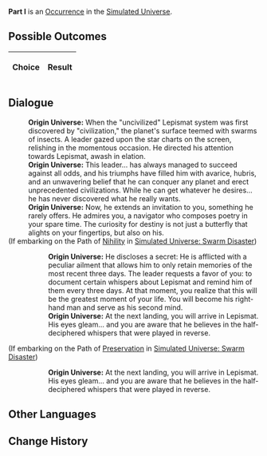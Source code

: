{{Simulated Universe Event Infobox
|title         = Part I
|image         = 2.png
|type          =
|domains_su    = 
|domains_ext   = 
|domains_swarm = 
|domains_gng   = 
|requirements  =
|prev          = 
|next          = 
|indexRewards  =
|characters    = 
}}
'''Part I''' is an [[Simulated Universe/Occurrence|Occurrence]] in the [[Simulated Universe]].

==Possible Outcomes==
{| class="article-table"
!Choice
!Result

|}

<!--
==Gameplay Notes==

-->
==Dialogue==
{{Dialogue Start}}
:'''Origin Universe:''' When the "uncivilized" Lepismat system was first discovered by "civilization," the planet's surface teemed with swarms of insects. A leader gazed upon the star charts on the screen, relishing in the momentous occasion. He directed his attention towards Lepismat, awash in elation.
:'''Origin Universe:''' This leader... has always managed to succeed against all odds, and his triumphs have filled him with avarice, hubris, and an unwavering belief that he can conquer any planet and erect unprecedented civilizations. While he can get whatever he desires... he has never discovered what he really wants.
:'''Origin Universe:''' Now, he extends an invitation to you, something he rarely offers. He admires you, a navigator who composes poetry in your spare time. The curiosity for destiny is not just a butterfly that alights on your fingertips, but also on his.
;(If embarking on the Path of [[Simulated Universe/Paths#Nihility|Nihility]] in [[Simulated Universe: Swarm Disaster]])
:{{SU Special Dialogue|Nihility|I will join.|A rare opportunity... You are willing to sacrifice some personal time for this.}}
::'''Origin Universe:''' He discloses a secret: He is afflicted with a peculiar ailment that allows him to only retain memories of the most recent three days. The leader requests a favor of you: to document certain whispers about Lepismat and remind him of them every three days. At that moment, you realize that this will be the greatest moment of your life. You will become his right-hand man and serve as his second mind.
::'''Origin Universe:''' At the next landing, you will arrive in Lepismat. His eyes gleam... and you are aware that he believes in the half-deciphered whispers that were played in reverse. {{Color|Keyword|"He conquers planets. He establishes civilizations. He finds his lost self."}}
;(If embarking on the Path of [[Simulated Universe/Paths#Preservation|Preservation]] in [[Simulated Universe: Swarm Disaster]])
:{{SU Special Dialogue|Preservation|I refuse.|My ambition is to write poetry after work.}}
::'''Origin Universe:''' At the next landing, you will arrive in Lepismat. His eyes gleam... and you are aware that he believes in the half-deciphered whispers that were played in reverse. {{Color|Keyword|"He conquers planets. He establishes civilizations. He finds his lost self."}}
{{Dialogue End}}

==Other Languages==
{{Other Languages
|en   = Part I
|zhs  = 其一
|zht  = 其一
|ja   = その1
|ko   = I
|es   = Parte I
|fr   = Partie I
|ru   = I
|th   = ตอน 1
|vi   = Phần 1
|de   = Teil 1
|id   = Bagian I
|pt   = Parte I
}}

==Change History==
{{Change History|<!--unknown-->}}
